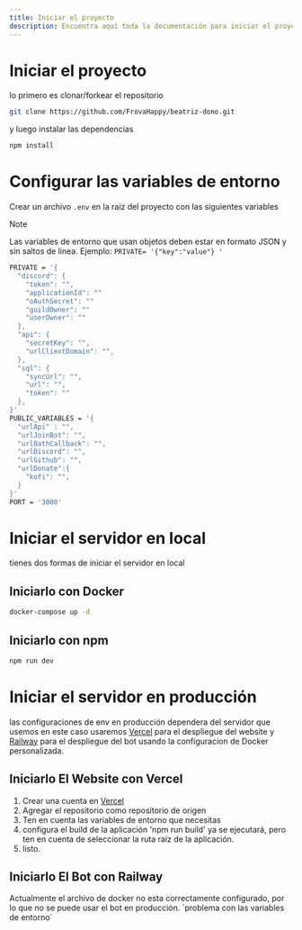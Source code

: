 ```yaml
---
title: Iniciar el proyecto
description: Encuentra aquí toda la documentación para iniciar el proyecto.
---
```


# Iniciar el proyecto

lo primero es clonar/forkear el repositorio

```bash
git clone https://github.com/FrovaHappy/beatriz-dono.git
```

y luego instalar las dependencias

```bash
npm install
```

# Configurar las variables de entorno

Crear un archivo `.env` en la raíz del proyecto con las siguientes variables
> [!NOTE]
> Las variables de entorno que usan objetos deben estar en formato JSON y sin saltos de linea.
> Ejemplo: `PRIVATE= '{"key":"value"} '`

```bash
PRIVATE = '{
  "discord": {
    "token": "",
    "applicationId": ""
    "oAuthSecret": ""
    "guildOwner": ""
    "userOwner": ""
  },
  "api": {
    "secretKey": "",
    "urlClientDomain": "",
  },
  "sql": {
    "syncUrl": "",
    "url": "",
    "token": ""
  },
}'
PUBLIC_VARIABLES = '{
  "urlApi" : "",
  "urlJoinBot": "",
  "urlOathCallback": "",
  "urlDiscord": "",
  "urlGithub": "",
  "urlDonate":{
    "kofi": "",
  }
}'
PORT = '3000'
```

# Iniciar el servidor en local

tienes dos formas de iniciar el servidor en local

## Iniciarlo con Docker

```bash
docker-compose up -d
```

## Iniciarlo con npm

```bash
npm run dev
```

# Iniciar el servidor en producción

las configuraciones de env en producción dependera del servidor que usemos en este caso usaremos [Vercel](https://vercel.com/) para el despliegue del website y [Railway](https://railway.app/) para el despliegue del bot usando la configuracion de Docker personalizada.

## Iniciarlo El Website con Vercel

1. Crear una cuenta en [Vercel](https://vercel.com/)
2. Agregar el repositorio como repositorio de origen
3. Ten en cuenta las variables de entorno que necesitas
4. configura el build de la aplicación 'npm run build' ya se ejecutará, pero ten en cuenta de seleccionar la ruta raíz de la aplicación.
5. listo.

## Iniciarlo El Bot con Railway

<Aside type="danger">
  Actualmente el archivo de docker no esta correctamente configurado, por lo que no se puede usar el bot en producción.
  `problema con las variables de entorno`
</Aside>
